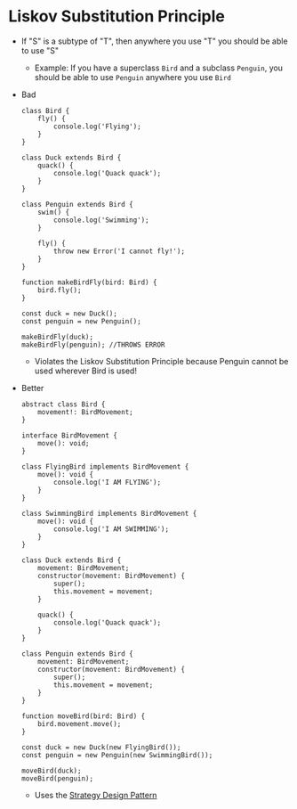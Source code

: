 # Liskov Substitution Principle

-   If "S" is a subtype of "T", then anywhere you use "T" you should be able to use "S"
    -   Example: If you have a superclass `Bird` and a subclass `Penguin`, you should be able to use `Penguin` anywhere you use `Bird`
-   Bad

    ```
    class Bird {
        fly() {
            console.log('Flying');
        }
    }

    class Duck extends Bird {
        quack() {
            console.log('Quack quack');
        }
    }

    class Penguin extends Bird {
        swim() {
            console.log('Swimming');
        }

        fly() {
            throw new Error('I cannot fly!');
        }
    }

    function makeBirdFly(bird: Bird) {
        bird.fly();
    }

    const duck = new Duck();
    const penguin = new Penguin();

    makeBirdFly(duck);
    makeBirdFly(penguin); //THROWS ERROR
    ```

    -   Violates the Liskov Substitution Principle because Penguin cannot be used wherever Bird is used!

-   Better

    ```
    abstract class Bird {
        movement!: BirdMovement;
    }

    interface BirdMovement {
        move(): void;
    }

    class FlyingBird implements BirdMovement {
        move(): void {
            console.log('I AM FLYING');
        }
    }

    class SwimmingBird implements BirdMovement {
        move(): void {
            console.log('I AM SWIMMING');
        }
    }

    class Duck extends Bird {
        movement: BirdMovement;
        constructor(movement: BirdMovement) {
            super();
            this.movement = movement;
        }

        quack() {
            console.log('Quack quack');
        }
    }

    class Penguin extends Bird {
        movement: BirdMovement;
        constructor(movement: BirdMovement) {
            super();
            this.movement = movement;
        }
    }

    function moveBird(bird: Bird) {
        bird.movement.move();
    }

    const duck = new Duck(new FlyingBird());
    const penguin = new Penguin(new SwimmingBird());

    moveBird(duck);
    moveBird(penguin);
    ```

    -   Uses the [Strategy Design Pattern](/design-patterns/strategy)
